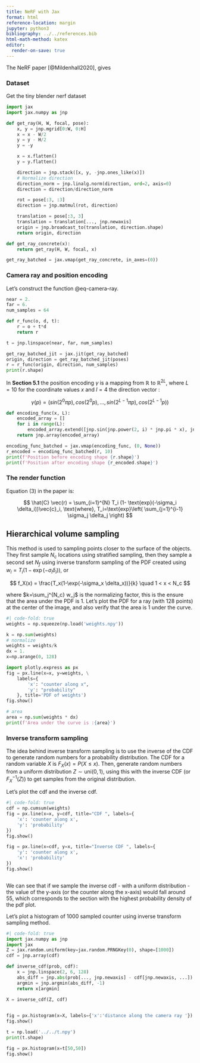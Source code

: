 ```yaml
---
title: NeRF with Jax 
format: html
reference-location: margin
jupyter: python3
bibliography: ../../references.bib
html-math-method: katex
editor:
  render-on-save: true
---
```


The NeRF paper [@Mildenhall2020], gives 



### Dataset
Get the tiny blender nerf dataset
<!-- ```{python}

#| code-fold: true
import os 
#if not os.path.exists('tiny_nerf_data.npz'):
#    !wget http://cseweb.ucsd.edu/~viscomp/projects/LF/papers/ECCV20/nerf/tiny_nerf_data.npz 
```
What does the data look like?
```python
import numpy as np
data = np.load('tiny_nerf_data.npz') # , allow_pickle=True)
images = data['images']
poses = data['poses']
focal = data['focal']

print(f'Images size : {images.shape}')
print(f'Pose : {poses[0]}')
print(f'Focal length: {focal}')
```

The pose includes the extrinsic parameters - rotation and translation matrices - $[R | T]$. And the focal length is the intrinsic property. Using this we can find the camera ray:

$$
\vec{r} = \vec{o} + t\vec{d}
$$ {#eq-camera-ray}

The vector $\vec{d}$, can be thought of as $\vec{d}= R\vec{d}_o$, where $\vec{d}_o$ is the direction vector of a standard pinhole camera without rotation - which can be found by using the focal length: $\vec{d}_o = f[x/f, y/f, -1]$


The cones in the below plot shows the direction of camera ray. The original is shown where $z=0$, and two additional poses are also plotted.
```python
#| code-fold: true
import plotly.graph_objects as go
#xv, yv = np.meshgrid(0, 500, indexing='xy')
H = 100
W = 100
x, y, z = np.mgrid[0:W:10, 0:H:10, 0:H:10]
x = x.flatten() - W/2
y = y.flatten() - H/2
z = z.flatten()*0

u = x/focal 
v = y/focal

w = -np.ones_like(x)
print(u[0], v[0], w[0])

fig = go.Figure()
fig.add_trace(go.Cone(
    x=x,
    y=y,
    z=z,
    u=u,
    v=v,
    w=w,
    ))

for i in range(0, 40,30):
    rot = poses[i][:3,:3]
    t = poses[i][:3,3]
    t= t[..., np.newaxis]
    p = np.stack([x, y, z]) 
    d = np.stack([u, v, w]) 
    p = rot @ p 
    d = rot @ d 
    nx, ny, nz = p 
    nu, nv, nw = d 
    fig.add_trace(go.Cone(
        x=nx,
        y=ny,
        z=nz,
        u=nu,
        v=nv,
        w=nw*2,
        ))

fig.show()

```
--->

```python
import jax
import jax.numpy as jnp

def get_ray(H, W, focal, pose):
    x, y = jnp.mgrid[0:W, 0:H]
    x = x - W/2
    y = y - H/2
    y = -y 

    x = x.flatten()
    y = y.flatten()

    direction = jnp.stack([x, y, -jnp.ones_like(x)])
    # Normalize direction
    direction_norm = jnp.linalg.norm(direction, ord=2, axis=0)
    direction = direction/direction_norm

    rot = pose[:3, :3] 
    direction = jnp.matmul(rot, direction)

    translation = pose[:3, 3]
    translation = translation[..., jnp.newaxis]
    origin = jnp.broadcast_to(translation, direction.shape)
    return origin, direction 

def get_ray_concrete(x):
    return get_ray(H, W, focal, x)

get_ray_batched = jax.vmap(get_ray_concrete, in_axes=(0))
``` 


### Camera ray and position encoding
Let's construct the function @eq-camera-ray.

```python
near = 2.
far = 6.
num_samples = 64

def r_func(o, d, t):
    r = o + t*d
    return r

t = jnp.linspace(near, far, num_samples)

get_ray_batched_jit = jax.jit(get_ray_batched)
origin, direction = get_ray_batched_jit(poses)
r = r_func(origin, direction, num_samples)
print(r.shape)
```

In **Section 5.1** the position encoding $\gamma$ is a mapping from $\mathbb{R}$ to $\mathbb{R}^{2L}$, where $L=10$ for the coordinate values $x$ and $l=4$ the direction vector :

$$
\gamma(p) = (sin(2^0\pi p), cos(2^0 p), \dots, sin(2^{L-1}\pi p), cos(2^{L-1} p))
$$


```python
def encoding_func(x, L):
    encoded_array = []
    for i in range(L):
        encoded_array.extend([jnp.sin(jnp.power(2, i) * jnp.pi * x), jnp.cos(jnp.power(2,i) * jnp.pi * x)])
    return jnp.array(encoded_array)

encoding_func_batched = jax.vmap(encoding_func, (0, None))
r_encoded = encoding_func_batched(r, 10)
print(f'Position before encoding shape {r.shape}')
print(f'Position after encoding shape {r_encoded.shape}')
```
### The render function

Equation (3) in the paper is:

$$
\hat{C} \vec(r) = \sum_{i=1}^{N} T_i (1- \text{exp}(-\sigma_i \delta_i))\vec{c}_i, \text{where}, T_i=\text{exp}\left( \sum_{j=1}^{i-1} \sigma_j \delta_j \right)
$$

## Hierarchical volume sampling

This method is used to sampling points closer to the surface of the objects. They first sample $N_c$ locations using stratified sampling, then they sample a second set $N_f$ using inverse transform sampling of the $\text{PDF}$ created using $w_i = T_i(1-\exp(-\sigma_i \delta_i))$, or

$$
f_X(x) = \frac{T_x(1-\exp(-\sigma_x \delta_x))}{k} \quad 1 < x < N_c 
$$


where $k=\sum_j^{N_c} w_j$ is the normalizing factor, this is the ensure that the area under the $\text{PDF}$ is 1. Let's plot the PDF for a ray (with 128 points) at the center of the image, and also verify that the area is 1 under the curve.

```python
#| code-fold: true
weights = np.squeeze(np.load('weights.npy'))

k = np.sum(weights) 
# normalize
weights = weights/k
dx = 1. 
x=np.arange(0, 128)

import plotly.express as px
fig = px.line(x=x, y=weights, \
    labels={
        'x': "counter along x",
        'y': "probability"
    }, title='PDF of weights')
fig.show()

# area
area = np.sum(weights * dx)
print(f'Area under the curve is :{area}')
```


### Inverse transform sampling

The idea behind inverse transform sampling is to use the inverse of the $\text{CDF}$ to generate random numbers for a probability distribution. The $\text{CDF}$ for a random variable $X$ is $F_X(x) = P(X\leq x)$. Then, generate random numbers from a uniform distribution  $Z \sim \text{uni}(0, 1)$, using this with the inverse $\text{CDF}$ (or  $F^{-1}_X(Z)$) to get samples from the original distribution.

Let's plot the cdf and the inverse cdf.
```python
#| code-fold: true
cdf = np.cumsum(weights)
fig = px.line(x=x, y=cdf, title="CDF ", labels={
    'x': 'counter along x',
    'y': 'probability'
})
fig.show()

fig = px.line(x=cdf, y=x, title="Inverse CDF ", labels={
    'y': 'counter along x',
    'x': 'probability'
})
fig.show()



```

We can see that if we sample the inverse cdf - with a uniform distribution - the value of the y-axis (or the counter along the x-axis) would fall around 55, which corresponds to the section with the highest probability density of the pdf plot. 

Let's plot a histogram of 1000 sampled counter using inverse transform sampling method. 
```python
#| code-fold: true 
import jax.numpy as jnp 
import jax
Z = jax.random.uniform(key=jax.random.PRNGKey(0), shape=[1000])
cdf = jnp.array(cdf)

def inverse_cdf(prob, cdf):
    x = jnp.linspace(2, 6, 128)
    abs_diff = jnp.abs(prob[..., jnp.newaxis] - cdf[jnp.newaxis, ...])
    argmin = jnp.argmin(abs_diff, -1)
    return x[argmin]

X = inverse_cdf(Z, cdf)

 
fig = px.histogram(x=X, labels={'x':'distance along the camera ray '})
fig.show()
```

```python
t = np.load('../../t.npy')
print(t.shape)

fig = px.histogram(x=t[50,50])
fig.show()
```
